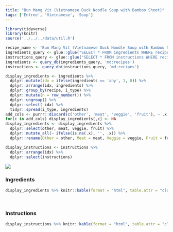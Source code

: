 ```yaml
---
title: "Bun Mang Vit (Vietnamese Duck Noodle Soup with Bamboo Shoot)"
tags: ['Entree', 'Vietnamese', 'Soup']
---
```


```r
library(tidyverse)
library(knitr)
source('../../../data/util.R')

recipe_name <- 'Bun Mang Vit (Vietnamese Duck Noodle Soup with Bamboo Shoot)'
ingredients_query <- glue::glue("SELECT * FROM ingredients WHERE recipe = '{recipe_name}'")
instructions_query <- glue::glue("SELECT * FROM instructions WHERE recipe = '{recipe_name}'")
ingredients <- query_db(ingredients_query, 'md:recipes')
instructions <- query_db(instructions_query, 'md:recipes')

display_ingredients <- ingredients %>%
  dplyr::mutate(idx = ifelse(ingredients == 'any', 1, 0)) %>%
  dplyr::arrange(idx, ingredients) %>%
  dplyr::group_by(recipe, i_type) %>%
  dplyr::mutate(n = row_number()) %>%
  dplyr::ungroup() %>%
  dplyr::select(-idx) %>%
  tidyr::spread(i_type, ingredients)
add_cols <- purrr::discard(c('other', 'meat', 'veggie', 'fruit'), ~ .x %in% colnames(display_ingredients))
for(c in add_cols) display_ingredients[,c] <- NA
display_ingredients <- display_ingredients %>%
  dplyr::select(other, meat, veggie, fruit) %>%
  dplyr::mutate_all(~ ifelse(is.na(.x), '', .x)) %>%
  dplyr::rename(Other = other, Meat = meat, Veggie = veggie, Fruit = fruit)

display_instructions <- instructions %>%
  dplyr::arrange(idx) %>%
  dplyr::select(instructions)
```

![](Bun_Mang_Vit.JPG)




### Ingredients

```r
display_ingredients %>% knitr::kable(format = "html", table.attr = "class = \"presenttab\"")
```

<br>

### Instructions

```r
display_instructions %>% knitr::kable(format = "html", table.attr = "class = \"presenttabnoh\"")
```

